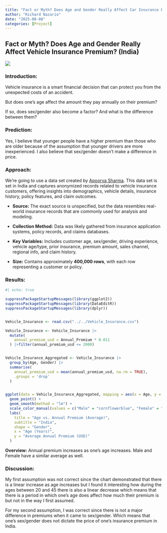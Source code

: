 ```yaml
---
title: "Fact or Myth? Does Age and Gender Really Affect Car Insurance Premium? (India)"
author: "Richard Nazario"
date: "2025-08-08"
categories: [Project]
---
```


## Fact or Myth? Does Age and Gender Really Affect Vehicle Insurance Premium? (India)

![](/ca.jpg)

### **Introduction:**

Vehicle insurance is a smart financial decision that can protect you from the unexpected costs of an accident.

But does one's age affect the amount they pay annually on their premium?

If so, does sex/gender also become a factor? And what is the difference between them?

### Prediction:

Yes, I believe that younger people have a higher premium than those who are older because of the assumption that younger drivers are more inexperienced. I also believe that sex/gender doesn't make a difference in price.

### Approach:

We're going to use a data set created by [Apoorva Sharma](https://www.kaggle.com/datasets/apoorvasharma03/vehicle-insurance-dataset?resource=download). This data set is set in India and captures anonymized records related to vehicle insurance customers, offering insights into demographics, vehicle details, insurance history, policy features, and claim outcomes.

-   **Source:** The exact source is unspecified, but the data resembles real-world insurance records that are commonly used for analysis and modeling.

-   **Collection Method:** Data was likely gathered from insurance application systems, policy records, and claims databases.

-   **Key Variables:** Includes customer age, sex/gender, driving experience, vehicle age/type, prior insurance, premium amount, sales channel, regional info, and claim history.

-   **Size:** Contains approximately **400,000 rows**, with each row representing a customer or policy.

### Results:

```r
#| echo: true

suppressPackageStartupMessages(library(ggplot2))
suppressPackageStartupMessages(library(DataEditR))
suppressPackageStartupMessages(library(dplyr))


Vehicle_Insurance <- read.csv("../../Vehicle_Insurance.csv")

Vehicle_Insurance <- Vehicle_Insurance |>
  mutate(
    annual_premium_usd = Annual_Premium * 0.011
  ) |>filter(annual_premium_usd <= 2000)


Vehicle_Insurance_Aggregated <- Vehicle_Insurance |>
  group_by(Age, Gender) |>
  summarise(
    annual_premium_usd = mean(annual_premium_usd, na.rm = TRUE),
    .groups = 'drop'
  )


ggplot(data = Vehicle_Insurance_Aggregated, mapping = aes(x = Age, y = annual_premium_usd, color =Gender, shape =Gender)) +
  geom_point() +
  geom_smooth(method = "lm") +
  scale_color_manual(values = c("Male" = "cornflowerblue", "Female" = "pink")) +
  labs(
    title = "Age vs. Annual Premium (Average)",
    subtitle = "India",
    shape = "Gender",
    x = "Age (Years)",
    y = "Average Annual Premium (USD)"
  )
```

**Overview:** Annual premium increases as one's age increases. Male and Female have a similar average as well.

### Discussion:

My first assumption was not correct since the chart demonstrated that there is a linear increase as age increases but I found it interesting how during the ages between 20 and 45 there is also a linear decrease which means that there is a period in which one's age does affect how much their premium is but not in the way I first assumed.

For my second assumption, I was correct since there is not a major difference in premiums when it came to sex/gender. Which means that one's sex/gender does not dictate the price of one's insurance premium in India.
